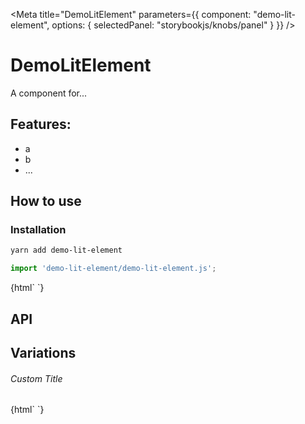 

<Meta 
  title="DemoLitElement"
  parameters={{
    component: "demo-lit-element",
    options: { selectedPanel: "storybookjs/knobs/panel" }
  }}
/>

# DemoLitElement

A component for...

## Features:

- a
- b
- ...

## How to use

### Installation

```bash
yarn add demo-lit-element
```

```js
import 'demo-lit-element/demo-lit-element.js';
```

<Preview withToolbar>
  <Story name="Simple">
    {html`
      <demo-lit-element></demo-lit-element>
    `}
  </Story>
</Preview>

## API

<Props of="demo-lit-element" />

## Variations

###### Custom Title

<Story name="Custom Title">
  {html`
    <demo-lit-element .title=${'Hello World'}></demo-lit-element>
  `}
</Story>

